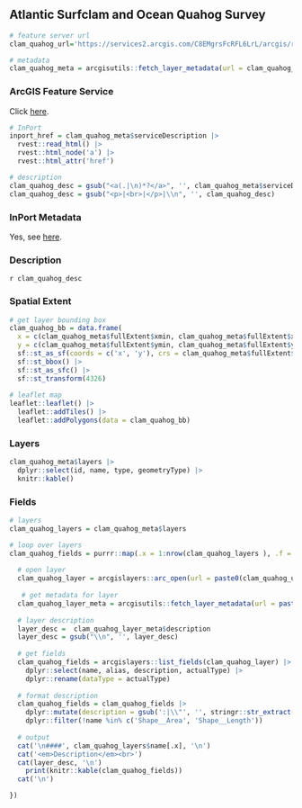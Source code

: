 ## Atlantic Surfclam and Ocean Quahog Survey

```r
# feature server url
clam_quahog_url='https://services2.arcgis.com/C8EMgrsFcRFL6LrL/arcgis/rest/services/Atlantic_Surfclam_and_Ocean_Quahog_Survey/FeatureServer'

# metadata
clam_quahog_meta = arcgisutils::fetch_layer_metadata(url = clam_quahog_url, token = token)
```

### ArcGIS Feature Service

Click [here](`r clam_quahog_url`).

```r
# InPort
inport_href = clam_quahog_meta$serviceDescription |>
  rvest::read_html() |>
  rvest::html_node('a') |>
  rvest::html_attr('href')

# description
clam_quahog_desc = gsub("<a(.|\n)*?</a>", '', clam_quahog_meta$serviceDescription)
clam_quahog_desc = gsub("<p>|<br>|</p>|\\n", '', clam_quahog_desc)
```

### InPort Metadata

Yes, see [here](`r inport_href`).

### Description

`r clam_quahog_desc`

### Spatial Extent

```r
# get layer bounding box
clam_quahog_bb = data.frame(
  x = c(clam_quahog_meta$fullExtent$xmin, clam_quahog_meta$fullExtent$xmax), 
  y = c(clam_quahog_meta$fullExtent$ymin, clam_quahog_meta$fullExtent$ymax)) |>
  sf::st_as_sf(coords = c('x', 'y'), crs = clam_quahog_meta$fullExtent$spatialReference$latestWkid) |>
  sf::st_bbox() |>
  sf::st_as_sfc() |>
  sf::st_transform(4326)
  
# leaflet map
leaflet::leaflet() |>
  leaflet::addTiles() |>
  leaflet::addPolygons(data = clam_quahog_bb)
```

### Layers

```r
clam_quahog_meta$layers |>
  dplyr::select(id, name, type, geometryType) |>
  knitr::kable()
```

### Fields

```r
# layers 
clam_quahog_layers = clam_quahog_meta$layers

# loop over layers
clam_quahog_fields = purrr::map(.x = 1:nrow(clam_quahog_layers ), .f = function(.x) {
  
  # open layer
  clam_quahog_layer = arcgislayers::arc_open(url = paste0(clam_quahog_url, '/', clam_quahog_layers$id[.x]), token = token)
  
   # get metadata for layer
  clam_quahog_layer_meta = arcgisutils::fetch_layer_metadata(url = paste0(clam_quahog_url, '/', clam_quahog_layers$id[.x]), token = token)
  
  # layer description
  layer_desc =  clam_quahog_layer_meta$description
  layer_desc = gsub("\\n", '', layer_desc)
  
  # get fields
  clam_quahog_fields = arcgislayers::list_fields(clam_quahog_layer) |>
    dplyr::select(name, alias, description, actualType) |>
    dplyr::rename(dataType = actualType)
  
  # format description
  clam_quahog_fields = clam_quahog_fields |>
    dplyr::mutate(description = gsub(':|\\"', '', stringr::str_extract(description, ':\\s*([^,]+)'))) |>
    dplyr::filter(!name %in% c('Shape__Area', 'Shape__Length'))
  
  # output
  cat('\n####', clam_quahog_layers$name[.x], '\n')
  cat('<em>Description</em><br>')
  cat(layer_desc, '\n')
    print(knitr::kable(clam_quahog_fields))
  cat('\n')

})

```
